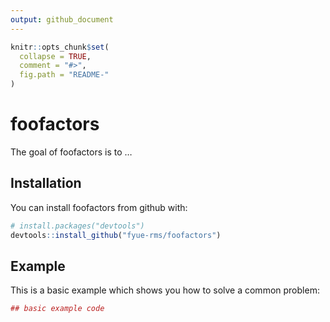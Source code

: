 ```yaml
---
output: github_document
---
```


<!-- README.md is generated from README.Rmd. Please edit that file -->

```r
knitr::opts_chunk$set(
  collapse = TRUE,
  comment = "#>",
  fig.path = "README-"
)
```

# foofactors

The goal of foofactors is to ...

## Installation

You can install foofactors from github with:

```r
# install.packages("devtools")
devtools::install_github("fyue-rms/foofactors")
```

## Example

This is a basic example which shows you how to solve a common problem:

```r
## basic example code
```
